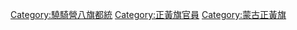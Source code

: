 [[Category:驍騎營八旗都統|Category:驍騎營八旗都統]]
[[Category:正黃旗官員|Category:正黃旗官員]]
[[Category:蒙古正黃旗|Category:蒙古正黃旗]]